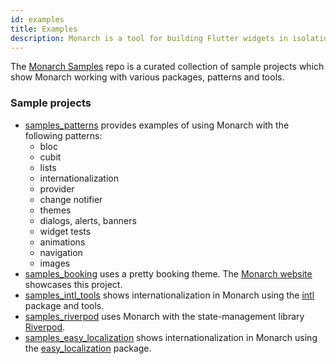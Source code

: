 ```yaml
---
id: examples
title: Examples
description: Monarch is a tool for building Flutter widgets in isolation. It makes it easy to build, test and debug complex UIs.
---
```


The [Monarch Samples](https://github.com/Dropsource/monarch_samples) 
repo is a curated collection of sample projects which show Monarch working with 
various packages, patterns and tools.

### Sample projects

- [samples_patterns](https://github.com/Dropsource/monarch_samples/tree/master/samples_patterns) provides examples of using Monarch 
  with the following patterns:
  - bloc
  - cubit
  - lists
  - internationalization
  - provider
  - change notifier
  - themes
  - dialogs, alerts, banners
  - widget tests
  - animations
  - navigation
  - images
- [samples_booking](https://github.com/Dropsource/monarch_samples/tree/master/samples_booking) uses a pretty booking theme. The [Monarch 
  website](https://monarchapp.io/) showcases this project.
- [samples_intl_tools](https://github.com/Dropsource/monarch_samples/tree/master/samples_intl_tools) shows internationalization in Monarch 
  using the [intl](https://github.com/dart-lang/intl) package and tools.
- [samples_riverpod](https://github.com/Dropsource/monarch_samples/tree/master/samples_riverpod) uses Monarch with the state-management library 
  [Riverpod](https://riverpod.dev/).
- [samples_easy_localization](https://github.com/Dropsource/monarch_samples/tree/master/samples_easy_localization) shows internationalization 
  in Monarch using the [easy_localization](https://github.com/aissat/easy_localization) package.

